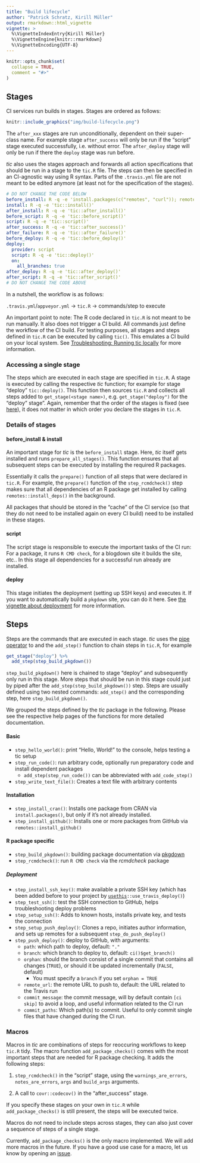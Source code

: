 ```yaml
---
title: "Build lifecycle"
author: "Patrick Schratz, Kirill Müller"
output: rmarkdown::html_vignette
vignette: >
  %\VignetteIndexEntry{Kirill Müller}
  %\VignetteEngine{knitr::rmarkdown}
  %\VignetteEncoding{UTF-8}
---
```


```r
knitr::opts_chunk$set(
  collapse = TRUE,
  comment = "#>"
)
```

## Stages

CI services run builds in stages.
Stages are ordered as follows:

```r
knitr::include_graphics("img/build-lifecycle.png")
```

The `after_xxx` stages are run unconditionally, dependent on their super-class name.
For example stage `after_success` will only be run if the "script" stage executed successfully, i.e. without error.
The `after_deploy` stage will only be run if there the `deploy` stage was run before.

*tic* also uses the stages approach and forwards all action specifications that should be run in a stage to the `tic.R` file.
The steps can then be specified in an CI-agnostic way using R syntax.
Parts of the `.travis.yml` file are not meant to be edited anymore (at least not for the specification of the stages).


```yml
# DO NOT CHANGE THE CODE BELOW
before_install: R -q -e 'install.packages(c("remotes", "curl")); remotes::install_local(getwd()); tic::prepare_all_stages(); tic::before_install()'
install: R -q -e 'tic::install()'
after_install: R -q -e 'tic::after_install()'
before_script: R -q -e 'tic::before_script()'
script: R -q -e 'tic::script()'
after_success: R -q -e 'tic::after_success()'
after_failure: R -q -e 'tic::after_failure()'
before_deploy: R -q -e 'tic::before_deploy()'
deploy:
  provider: script
  script: R -q -e 'tic::deploy()'
  on:
    all_branches: true
after_deploy: R -q -e 'tic::after_deploy()'
after_script: R -q -e 'tic::after_script()'
# DO NOT CHANGE THE CODE ABOVE
```

In a nutshell, the workflow is as follows:

`.travis.yml`/`appveyor.yml` -> `tic.R` -> commands/step to execute

An important point to note: The R code declared in `tic.R` is not meant to be run manually.
It also does not trigger a CI build.
All commands just define the workflow of the CI build.
For testing purposes, all stages and steps defined in `tic.R` can be executed by calling `tic()`.
This emulates a CI build on your local system.
See [Troubleshooting: Running tic locally](advanced#troubleshooting-running-tic-locally) for more information.

### Accessing a single stage

The steps which are executed in each stage are specified in `tic.R`.
A stage is executed by calling the respective *tic* function; for example for stage "deploy" `tic::deploy()`.
This function then sources `tic.R` and collects all steps added to `get_stage(<stage name>)`, e.g. `get_stage("deploy")` for the "deploy" stage".
Again, remember that the order of the stages is fixed (see [here](#stages)), it does not matter in which order you declare the stages in `tic.R`.

### Details of stages

#### before_install & install

An important stage for *tic* is the `before_install` stage.
Here, *tic* itself gets installed and runs `prepare_all_stages()`.
This function ensures that all subsequent steps can be executed by installing the required R packages.

Essentially it calls the `prepare()` function of all steps that were declared in `tic.R`.
For example, the `prepare()` function of the `step_rcmdcheck()` step makes sure that all dependencies of an R package get installed by calling `remotes::install_deps()` in the background.

All packages that should be stored in the "cache" of the CI service (so that they do not need to be installed again on every CI build) need to be installed in these stages.

#### script

The script stage is responsible to execute the important tasks of the CI run: For a package, it runs `R CMD check`, for a blogdown site it builds the site, etc..
In this stage all dependencies for a successful run already are installed.

#### deploy

This stage initiates the deployment (setting up SSH keys) and executes it.
If you want to automatically build a `pkgdown` site, you can do it here.
See [the vignette about deployment](deployment.html) for more information.

## Steps

Steps are the commands that are executed in each stage.
*tic* uses the [pipe operator](https://magrittr.tidyverse.org/) to and the `add_step()` function to chain steps in `tic.R`, for example

```r
get_stage("deploy") %>%
  add_step(step_build_pkgdown())
```

`step_build_pkgdown()` here is chained to stage "deploy" and subsequently only run in this stage.
More steps that should be run in this stage could just by piped after the `add_step(step_build_pkgdown())` step.
Steps are usually defined using two nested commands: `add_step()` and the corresponding step, here `step_build_pkgdown()`.

We grouped the steps defined by the *tic* package in the following.
Please see the respective help pages of the functions for more detailed documentation.

#### Basic

- `step_hello_world()`: print "Hello, World!" to the console, helps testing a tic setup
- `step_run_code()`: run arbitrary code, optionally run preparatory code and install dependent packages
    - `add_step(step_run_code())` can be abbreviated with `add_code_step()`
- `step_write_text_file()`: Creates a text file with arbitrary contents
    
#### Installation

- `step_install_cran()`: Installs one package from CRAN via `install.packages()`, but only if it's not already installed.
- `step_install_github()`: Installs one or more packages from GitHub via `remotes::install_github()`

#### R package specific

- `step_build_pkgdown()`: building package documentation via [pkgdown](https://github.com/r-lib/pkgdown)
- `step_rcmdcheck()`: run `R CMD check` via the _rcmdcheck_ package
    
##### Deployment

- `step_install_ssh_key()`: make available a private SSH key (which has been added before to your project by [`usethis`](https://github.com/r-lib/usethis)`::use_travis_deploy()`)
- `step_test_ssh()`: test the SSH connection to GitHub, helps troubleshooting deploy problems
- `step_setup_ssh()`: Adds to known hosts, installs private key, and tests the connection
- `step_setup_push_deploy()`: Clones a repo, initiates author information, and sets up remotes for a subsequent `step_do_push_deploy()`
- `step_push_deploy()`: deploy to GitHub, with arguments:
    - `path`: which path to deploy, default: `"."`
    - `branch`: which branch to deploy to, default: `ci()$get_branch()`
    - `orphan`: should the branch consist of a single commit that contains all changes (`TRUE`), or should it be updated incrementally (`FALSE`, default)
        - You must specify a `branch` if you set `orphan = TRUE`
    - `remote_url`: the remote URL to push to, default: the URL related to the Travis run
    - `commit_message`: the commit message, will by default contain `[ci skip]` to avoid a loop, and useful information related to the CI run
    - `commit_paths`: Which path(s) to commit. Useful to only commit single files that have changed during the CI run.
    
### Macros

Macros in *tic* are combinations of steps for reoccuring workflows to keep `tic.R` tidy.
The macro function `add_package_checks()` comes with the most important steps that are needed for R package checking. 
It adds the following steps:

1. `step_rcmdcheck()` in the "script" stage, using the `warnings_are_errors`, `notes_are_errors`, `args` and `build_args` arguments.

2. A call to `covr::codecov()` in the "after_success" stage.

If you specify these stages on your own in `tic.R` while `add_package_checks()` is still present, the steps will be executed twice. 

Macros do not need to include steps across stages, they can also just cover a sequence of steps of a single stage.

Currently, `add_package_checks()` is the only macro implemented. 
We will add more macros in the future.
If you have a good use case for a macro, let us know by opening an [issue](https://github.com/ropenscilabs/tic/issues).
